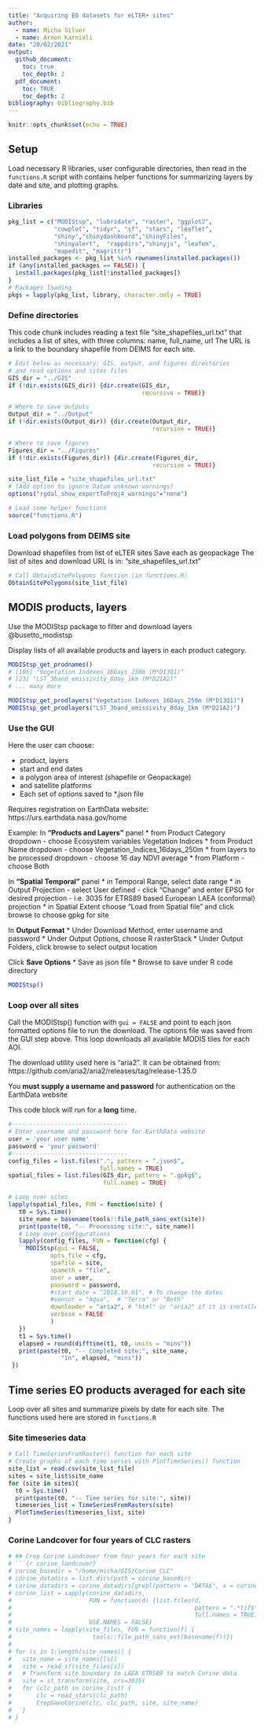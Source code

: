 ```yaml
---
title: "Acquiring EO datasets for eLTER+ sites"
author:
  - name: Micha Silver
  - name: Arnon Karnieli
date: "20/02/2021"
output:
  github_document:
    toc: true
    toc_depth: 2
  pdf_document:
    toc: TRUE
    toc_depth: 2
bibliography: bibliography.bib  
---
```


```r
knitr::opts_chunk$set(echo = TRUE)
```

## Setup
Load necessary R libraries, user configurable directories, then read in the `functions.R` script with contains helper functions for summarizing layers by date and site, and plotting graphs.

### Libraries

```r
pkg_list = c("MODIStsp", "lubridate", "raster", "ggplot2",
             "cowplot", "tidyr", "sf", "stars", "leaflet",
             "shiny","shinydashboard","shinyFiles",
             "shinyalert",  "rappdirs","shinyjs", "leafem",
             "mapedit", "magrittr")
installed_packages <- pkg_list %in% rownames(installed.packages())
if (any(installed_packages == FALSE)) {
  install.packages(pkg_list[!installed_packages])
}
# Packages loading
pkgs = lapply(pkg_list, library, character.only = TRUE)
```

### Define directories

This code chunk includes reading a text file "site_shapefiles_url.txt"
that includes a list of sites, with three columns:
name, full_name, url
The URL is a link to the boundary shapefile from DEIMS for each site.

```r
# Edit below as necessary: GIS, output, and figures directories
# and read options and sites files
GIS_dir = "../GIS"
if (!dir.exists(GIS_dir)) {dir.create(GIS_dir,
                                      recursive = TRUE)}

# Where to save outputs
Output_dir = "../Output"
if (!dir.exists(Output_dir)) {dir.create(Output_dir,
                                         recursive = TRUE)}

# Where to save figures
Figures_dir = "../Figures"
if (!dir.exists(Figures_dir)) {dir.create(Figures_dir,
                                         recursive = TRUE)}

site_list_file = "site_shapefiles_url.txt"
# (Add option to ignore Datum unknown warnings)
options("rgdal_show_exportToProj4_warnings"="none")

# Load some helper functions
source("functions.R")
```

### Load polygons from DEIMS site

Download shapefiles from list of eLTER sites
Save each as geopackage
The list of sites and download URL is in: "site_shapefiles_url.txt"

```r
# Call ObtainSitePolygons function (in functions.R)
ObtainSitePolygons(site_list_file)
```

\newpage

## MODIS products, layers
Use the MODIStsp package to filter and download layers
@busetto_modistsp

Display lists of all available products and layers in each product category.

```r
MODIStsp_get_prodnames()
# [105] "Vegetation Indexes_16Days_250m (M*D13Q1)"
# [23] "LST_3band_emissivity_8day_1km (M*D21A2)"
# ... many more
```


```r
MODIStsp_get_prodlayers("Vegetation Indexes_16Days_250m (M*D13Q1)")
MODIStsp_get_prodlayers("LST_3band_emissivity_8day_1km (M*D21A2)")
```

### Use the GUI
Here the user can choose:
 
 * product, layers
 * start and end dates
 * a polygon area of interest (shapefile or Geopackage)
 * and satellite platforms
 * Each set of options saved to *.json file
 
Requires registration on EarthData website:
https://urs.earthdata.nasa.gov/home
 
Example:
In **"Products and Layers"** panel
  * from Product Category dropdown
    - choose Ecosystem variables Vegetation Indices
  * from Product Name dropdown
    - choose Vegetation_Indices_16days_250m
  * from layers to be processed dropdown
    - choose 16 day NDVI average
  * from Platform
    - choose Both
 
In **"Spatial Temporal"** panel
  * in Temporal Range, select date range
  * in Output Projection
    - select User defined
    - click "Change" and enter EPSG for desired projection
    - i.e. 3035 for ETRS89 based European LAEA (conformal) projection
  * in Spatial Extent choose "Load from Spatial file" and click browse to choose gpkg for site 
  
In **Output Format**
  * Under Download Method, enter username and password
  * Under Output Options, choose R rasterStack
  * Under Output Folders, click browse to select output location
 
Click **Save Options** 
  * Save as json file
  * Browse to save under R code directory
  
```r
MODIStsp()
```

### Loop over all sites
Call the MODIStsp() function with `gui = FALSE` and point to each json formatted options file to run the download. The options file was saved from the GUI step above. This loop downloads all available MODIS tiles for each AOI.

The download utility used here is "aria2". It can be obtained from:
https://github.com/aria2/aria2/releases/tag/release-1.35.0

You **must supply a username and password** for authentication on the EarthData website

This code block will run for a **long** time.

```r
#---------------------------------
# Enter username and password here for EarthData website
user = 'your user name'
password = 'your password'
#---------------------------------
config_files = list.files(".", pattern = ".json$",
                          full.names = TRUE)
spatial_files = list.files(GIS_dir, pattern = ".gpkg$",
                           full.names = TRUE)

# Loop over sites
lapply(spatial_files, FUN = function(site) {
   t0 = Sys.time()
   site_name = basename(tools::file_path_sans_ext(site))
   print(paste(t0, "-- Processing site:", site_name))
   # Loop over configurations   
   lapply(config_files, FUN = function(cfg) {
     MODIStsp(gui = FALSE,
            opts_file = cfg,
            spafile = site,
            spameth = "file",
            user = user,
            password = password,
            #start_date = "2018.10.01", # To change the dates
            #sensor = "Aqua",  # "Terra" or "Both"
            downloader = "aria2", # "html" or "aria2" if it is installed
            verbose = FALSE
            )
   })
   t1 = Sys.time()
   elapsed = round(difftime(t1, t0, units = "mins"))
   print(paste(t0, "-- Completed site:", site_name,
               "in", elapsed, "mins"))
 })

```

\newpage

## Time series EO products averaged for each site
Loop over all sites and summarize pixels by date for each site.
The functions used here are stored in `functions.R`

### Site timeseries data
```r
# Call TimeSeriesFromRaster() function for each site
# Create graphs of each time series with PlotTimeSeries() function
site_list = read.csv(site_list_file)
sites = site_list$site_name
for (site in sites){
  t0 = Sys.time()
  print(paste(t0, "-- Time series for site:", site))
  timeseries_list = TimeSeriesFromRasters(site)
  PlotTimeSeries(timeseries_list, site)
}
```


### Corine Landcover for four years of CLC rasters
```r
# ## Crop Corine Landcover from four years for each site
# ```{r corine_landcover}
# corine_basedir = "/home/micha/GIS/Corine_CLC"
# corine_datadirs = list.dirs(path = corine_basedir)
# corine_datadirs = corine_datadirs[grepl(pattern = "DATA$", x = corine_datadirs)]
# corine_list = sapply(corine_datadirs, 
#                      FUN = function(d) {list.files(d,
#                                                    pattern = ".*tif$",
#                                                    full.names = TRUE)},
#                      USE.NAMES = FALSE)
# site_names = lapply(site_files, FUN = function(f) {
#                       tools::file_path_sans_ext(basename(f))})
# 
# for (s in 1:length(site_names)) {
#   site_name = site_names[[s]]
#   site = read_sf(site_files[s])
#   # Transform site boundary to LAEA ETRS89 to match Corine data
#   site = st_transform(site, crs=3035)
#   for (clc_path in corine_list) {
#       clc = read_stars(clc_path)
#       CropSaveCorine(clc, clc_path, site, site_name)
#   }
# }
````

